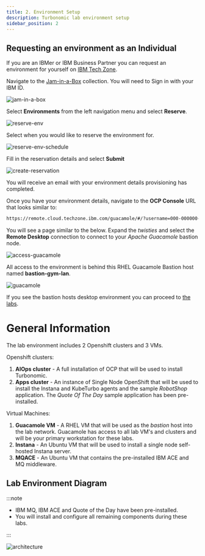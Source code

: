```yaml
---
title: 2. Environment Setup
description: Turbonomic lab environment setup
sidebar_position: 2
---
```


## Requesting an environment as an Individual

If you are an IBMer or IBM Business Partner you can request an environment for
yourself on [IBM Tech Zone](https://techzone.ibm.com).

Navigate to the
[Jam-in-a-Box](https://techzone.ibm.com/collection/jam-in-a-box-for-aiops)
collection. You will need to Sign in with your IBM ID.

![jam-in-a-box](../../../_common/images/jam-in-a-box.png)

Select **Environments** from the left navigation menu and select **Reserve**.

![reserve-env](../../../_common/images/reserve-env.png)

Select when you would like to reserve the environment for.

![reserve-env-schedule](../../../_common/images/reserve-env-schedule.png)

Fill in the reservation details and select **Submit**

![create-reservation](../../../_common/images/create-reservation.png)

You will receive an email with your environment details provisioning has
completed.

Once you have your environment details, navigate to the **OCP Console** URL that
looks similar to:

```sh
https://remote.cloud.techzone.ibm.com/guacamole/#/?username=000-000000-0000&password=00000
```

You will see a page similar to the below. Expand the _twisties_ and select the
**Remote Desktop** connection to connect to your _Apache Guacamole_ bastion
node.

![access-guacamole](../../../_common/images/access-guacamole.png)

All access to the environment is behind this RHEL Guacamole Bastion host named
**bastion-gym-lan**.

![guacamole](../../../_common/images/guacamole.png)

If you see the bastion hosts desktop environment you can proceed to
[the labs](/waiops-tech-jam/labs/general/).

# General Information

The lab environment includes 2 Openshift clusters and 3 VMs.

Openshift clusters:

1. **AIOps cluster** - A full installation of OCP that will be used to install
   Turbonomic.
2. **Apps cluster** - An instance of Single Node OpenShift that will be used to
   install the Instana and KubeTurbo agents and the sample _RobotShop_
   application. The _Quote Of The Day_ sample application has been
   pre-installed.

Virtual Machines:

1. **Guacamole VM** - A RHEL VM that will be used as the _bastion_ host into the
   lab network. Guacamole has access to all lab VM's and clusters and will be
   your primary workstation for these labs.
2. **Instana** - An Ubuntu VM that will be used to install a single node
   self-hosted Instana server.
3. **MQACE** - An Ubuntu VM that contains the pre-installed IBM ACE and MQ
   middleware.

## Lab Environment Diagram

:::note

- IBM MQ, IBM ACE and Quote of the Day have been pre-installed.
- You will install and configure all remaining components during these labs.

:::

![architecture](images/architecture-instana-turbo.png)
